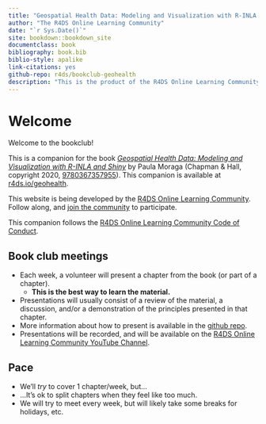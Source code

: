 ```yaml
--- 
title: "Geospatial Health Data: Modeling and Visualization with R-INLA and Shiny Book Club"
author: "The R4DS Online Learning Community"
date: "`r Sys.Date()`"
site: bookdown::bookdown_site
documentclass: book
bibliography: book.bib
biblio-style: apalike
link-citations: yes
github-repo: r4ds/bookclub-geohealth
description: "This is the product of the R4DS Online Learning Community's Geospatial Health Data: Modeling and Visualization with R-INLA and Shiny Book Club."
---
```


# Welcome {-}

Welcome to the bookclub! 

This is a companion for the book [_Geospatial Health Data: Modeling and Visualization with R-INLA and Shiny_](https://www.paulamoraga.com/book-geospatial/) by Paula Moraga (Chapman & Hall, copyright 2020, [9780367357955](https://www.routledge.com/Geospatial-Health-Data-Modeling-and-Visualization-with-R-INLA-and-Shiny/Moraga/p/book/9780367357955)).
This companion is available at [r4ds.io/geohealth](https://r4ds.io/geohealth).

This website is being developed by the [R4DS Online Learning Community](https://rfordatasci.com). Follow along, and [join the community](https://r4ds.io/join) to participate.

This companion follows the [R4DS Online Learning Community Code of Conduct](https://r4ds.io/conduct).

## Book club meetings {-}

- Each week, a volunteer will present a chapter from the book (or part of a chapter).
  - **This is the best way to learn the material.**
- Presentations will usually consist of a review of the material, a discussion, and/or a demonstration of the principles presented in that chapter.
- More information about how to present is available in the [github repo](https://github.com/r4ds/bookclub-geohealth).
- Presentations will be recorded, and will be available on the [R4DS Online Learning Community YouTube Channel](https://r4ds.io/youtube).

## Pace {-}

- We'll _try_ to cover 1 chapter/week, but...
- ...It's ok to split chapters when they feel like too much.
- We will try to meet every week, but will likely take some breaks for holidays, etc.
